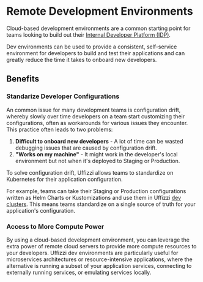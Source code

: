 
# Remote Development Environments

Cloud-based development environments are a common starting point for teams looking to build out their 
[Internal Developer Platform (IDP)](core-concepts/internal-developer-platform).  

Dev environments can be used to provide a consistent, self-service environment for developers to build and test their applications 
and can greatly reduce the time it takes to onboard new developers. 

<Cards num={2}>
  <Cards.Card
    arrow
    title="Using Dev Clusters"
    href="/dev-environments/dev-clusters"
  >
  </Cards.Card>
  <Cards.Card
    arrow
    title="Configure Dev Evnironments with Skaffold"
    href="/dev-environments/skaffold"
  >
  </Cards.Card>
  <Cards.Card
    arrow
    title="Enable HTTPS for Dev Environments with Dev Ingress" 
    href="/ingress"
  >
  </Cards.Card>
  <Cards.Card
    arrow
    title="Managing Dev Resource Quotas"
    href="/cloud/resource-quotas"
  >
  </Cards.Card>
</Cards>

## Benefits

### Standarize Developer Configurations 

An common issue for many development teams is configuration drift, whereby slowly over time developers on a team start customizing their configurations, often as workarounds for various issues they encounter. This practice often leads to two problems:  
1. **Difficult to onboard new developers** - A lot of time can be wasted debugging issues that are caused by configuration drift.  
2. **"Works on my machine"** - It might work in the developer's local environment but not when it's deployed to Staging or Production.  

To solve configuration drift, Uffizzi allows teams to standardize on Kubernetes for their application configuration.  

For example, teams can take their Staging or Production configurations written as Helm Charts or Kustomizations and use them in Uffizzi [dev clusters](/dev-environments). This means teams standardize on a single source of truth for your application's configuration.  

### Access to More Compute Power

By using a cloud-based development environment, you can leverage the extra power of remote cloud servers to provide more compute resources to your developers. Uffizzi dev environments are particularly useful for microservices architectures or resource-intensive applications, where the alternative is running a subset of your application services, connecting to externally running services, or emulating services locally.

